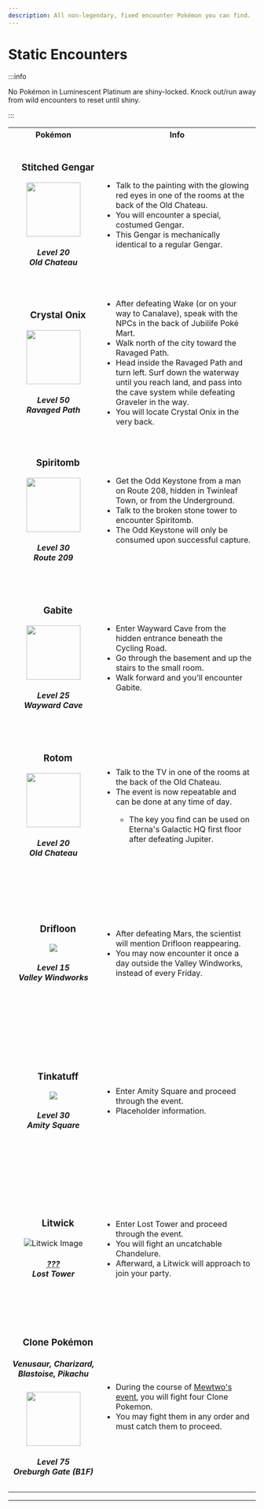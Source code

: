 ```yaml
---
description: All non-legendary, fixed encounter Pokémon you can find.
---
```


# Static Encounters

:::info

No Pokémon in Luminescent Platinum are shiny-locked. Knock out/run away from wild encounters to reset until shiny.

:::

<table>
    <tr>
        <th width="300">Pokémon</th>
        <th width="700">Info</th>
    </tr>
    <tr>
        <td align="center" height="300">
            <h3 id="stitched-gengar">
                &emsp;Stitched Gengar
            </h3>
            <img src="https://raw.githubusercontent.com/TeamLumi/luminescent-team/main/static/img/pkm/pm0094_03_00_00_L.webp"
                width="110" />
            <h5>Level 20<br />
                Old Chateau</h5>
        </td>
        <td>
            <ul>
                <li> Talk to the painting with the glowing red eyes in one of the rooms at the back of the Old
                    Chateau.</li>
                <li> You will encounter a special, costumed Gengar.</li>
                <li> This Gengar is mechanically identical to a regular Gengar.</li>
            </ul>
        </td>
    </tr>
    <tr>
        <td align="center" height="300">
            <h3 id="crystal-onix">
                &emsp;Crystal Onix
            </h3>
            <img src="https://raw.githubusercontent.com/TeamLumi/luminescent-team/main/static/img/pkm/pm0095_01_00_00_L.webp"
                width="110" />
            <h5>Level 50<br />
                Ravaged Path</h5>
        </td>
        <td>
            <ul>
                <li> After defeating Wake (or on your way to Canalave), speak with the NPCs in the back of
                    Jubilife Poké Mart.</li>
                <li> Walk north of the city toward the Ravaged Path.</li>
                <li> Head inside the Ravaged Path and turn left. Surf down the waterway until you reach land,
                    and pass into the cave system while defeating Graveler in the way.</li>
                <li> You will locate Crystal Onix in the very back.</li>
            </ul>
        </td>
    </tr>
    <tr>
        <td align="center" height="300">
            <h3 id="spiritomb">
                &emsp;Spiritomb
            </h3>
            <img src="https://raw.githubusercontent.com/TeamLumi/luminescent-team/main/static/img/pkm/pm0442_00_00_00_L.webp"
                width="110" />
            <h5>Level 30<br />
                Route 209</h5>
        </td>
        <td>
            <ul>
                <li> Get the Odd Keystone from a man on Route 208, hidden in Twinleaf Town, or from the
                    Underground.</li>
                <li> Talk to the broken stone tower to encounter Spiritomb.</li>
                <li> The Odd Keystone will only be consumed upon successful capture.</li>
            </ul>
        </td>
    </tr>
    <tr>
        <td align="center" height="300">
            <h3 id="gabite">
                &emsp;Gabite
            </h3>
            <img src="https://raw.githubusercontent.com/TeamLumi/luminescent-team/main/static/img/pkm/pm0444_00_00_00_L.webp"
                width="110" />
            <h5>Level 25<br />
                Wayward Cave</h5>
        </td>
        <td>
            <ul>
                <li> Enter Wayward Cave from the hidden entrance beneath the Cycling Road.</li>
                <li> Go through the basement and up the stairs to the small room.</li>
                <li> Walk forward and you'll encounter Gabite.</li>
            </ul>
        </td>
    </tr>
    <tr>
        <td align="center" height="300">
            <h3 id="rotom">
                &emsp;Rotom
            </h3>
            <img src="https://raw.githubusercontent.com/TeamLumi/luminescent-team/main/static/img/pkm/pm0479_00_02_00_L.webp"
                width="110" />
            <h5>Level 20<br />
                Old Chateau</h5>
        </td>
        <td>
            <ul>
                <li> Talk to the TV in one of the rooms at the back of the Old Chateau.</li>
                <li> The event is now repeatable and can be done at any time of day.</li>
                <ul>
                    <li> The key you find can be used on Eterna's Galactic HQ first floor after defeating
                        Jupiter.</li>
                </ul>
            </ul>
        </td>
    </tr>
        <tr>
        <td align="center" height="300">
            <h3 id="drifloon">
                &emsp;Drifloon
            </h3>
            <img src="https://raw.githubusercontent.com/TeamLumi/luminescent-team/main/static/img/pkm/pm0425_00_00_00_L.webp" />
            <h5>Level 15<br />
                Valley Windworks</h5>
        </td>
        <td>
            <ul>
                <li> After defeating Mars, the scientist will mention Drifloon reappearing.</li>
                <li> You may now encounter it once a day outside the Valley Windworks, instead of every Friday.</li>
            </ul>
        </td>
    </tr>
        <tr>
        <td align="center" height="300">
            <h3 id="tinkatuff">
                &emsp;Tinkatuff
            </h3>
            <img src="https://raw.githubusercontent.com/TeamLumi/luminescent-team/main/static/img/pkm/pm0958_00_00_00_L.webp" />
            <h5>Level 30<br />
                Amity Square</h5>
        </td>
        <td>
            <ul>
                <li> Enter Amity Square and proceed through the event.</li>
                <li> Placeholder information.</li>
            </ul>
        </td>
    </tr>
        <tr>
        <td align="center" height="300">
            <h3 id="litwick">
                &emsp;Litwick
            </h3>
            <img src="https://raw.githubusercontent.com/TeamLumi/luminescent-team/main/static/img/pkm/pm0607_00_00_00_L.webp" alt="Litwick Image" />
            <h5><abbr title="Level cap -5">???</abbr><br />
                Lost Tower</h5>
        </td>
    <td>
        <ul>
            <li> Enter Lost Tower and proceed through the event.</li>
            <li> You will fight an uncatchable Chandelure.</li>
            <li> Afterward, a Litwick will approach to join your party.</li>
        </ul>
    </td>
</tr>
    <tr>
        <td align="center" height="300">
            <h3 id="clone-pokémon">
                &emsp;Clone Pokémon
            </h3>
            <h5>Venusaur, Charizard, Blastoise, Pikachu</h5>
            <img src="https://raw.githubusercontent.com/TeamLumi/luminescent-team/main/static/img/pkm/pm0025_17_00_00_L.webp"
                width="110" />
            <h5>Level 75<br />
                Oreburgh Gate (B1F)</h5>
        </td>
        <td>
            <ul>
                <li> During the course of <a
                        href="https://luminescent.team/docs/special-events/legendaries#kanto-legendaries">Mewtwo's
                        event</a>, you will fight four Clone Pokemon.</li>
                <li> You may fight them in any order and must catch them to proceed.</li>
            </ul>
        </td>
    </tr>
</table>
<hr />
